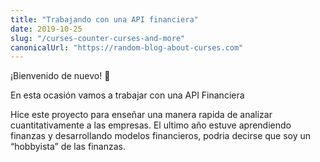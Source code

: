```yaml
---
title: "Trabajando con una API financiera"
date: 2019-10-25
slug: "/curses-counter-curses-and-more"
canonicalUrl: "https://random-blog-about-curses.com"
---
```


¡Bienvenido de nuevo! 👋

En esta ocasión vamos a trabajar con una API Financiera

Hice este proyecto para enseñar una manera rapida de analizar cuantitativamente a las empresas. El ultimo año estuve aprendiendo finanzas y desarrollando modelos financieros, podria decirse que soy un “hobbyista” de las finanzas.